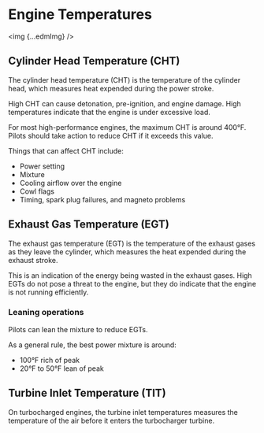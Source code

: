 

# Engine Temperatures

<img {...edmImg} />

## Cylinder Head Temperature (CHT)

The cylinder head temperature (CHT) is the temperature of the cylinder head,
which measures heat expended during the power stroke.

High CHT can cause detonation, pre-ignition, and engine damage. High
temperatures indicate that the engine is under excessive load.

For most high-performance engines, the maximum CHT is around 400°F. Pilots
should take action to reduce CHT if it exceeds this value.

Things that can affect CHT include:

- Power setting
- Mixture
- Cooling airflow over the engine
- Cowl flags
- Timing, spark plug failures, and magneto problems

## Exhaust Gas Temperature (EGT)

The exhaust gas temperature (EGT) is the temperature of the exhaust gases as
they leave the cylinder, which measures the heat expended during the exhaust
stroke.

This is an indication of the energy being wasted in the exhaust gases. High EGTs
do not pose a threat to the engine, but they do indicate that the engine is not
running efficiently.

### Leaning operations

Pilots can lean the mixture to reduce EGTs.

As a general rule, the best power mixture is around:

- 100°F rich of peak
- 20°F to 50°F lean of peak

## Turbine Inlet Temperature (TIT)

On turbocharged engines, the turbine inlet temperatures measures the temperature
of the air before it enters the turbocharger turbine.
